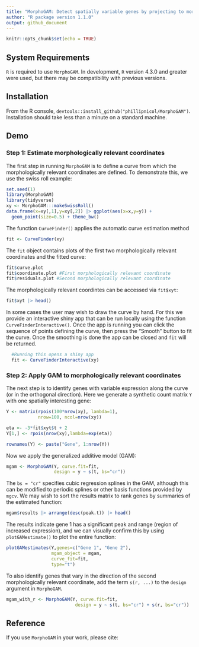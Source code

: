 ```yaml
---
title: "MorphoGAM: Detect spatially variable genes by projecting to morphologically relevant curves"
author: "R package version 1.1.0"
output: github_document
---
```


```r
knitr::opts_chunk$set(echo = TRUE)
```

## System Requirements

`R` is required to use `MorphoGAM`. In development, `R` version 4.3.0 and greater were used, but there may be compatibility with previous versions. 

## Installation 

From the R console, `devtools::install_github("phillipnicol/MorphoGAM")`. Installation should take less than a minute on a standard machine. 

## Demo 

### Step 1: Estimate morphologically relevant coordinates

The first step in running `MorphoGAM` is to define a curve from which the morphologically relevant coordinates are defined. To demonstrate this, we use the swiss roll example: 

```r
set.seed(1)
library(MorphoGAM)
library(tidyverse)
xy <- MorphoGAM:::makeSwissRoll()
data.frame(x=xy[,1],y=xy[,2]) |> ggplot(aes(x=x,y=y)) + 
  geom_point(size=0.5) + theme_bw()
```

The function `CurveFinder()` applies the automatic curve estimation method 

```r
fit <- CurveFinder(xy)
```


The `fit` object contains plots of the first two morphologically relevant coordinates and the fitted curve: 

```r
fit$curve.plot
fit$coordinate.plot #First morphologically relevant coordinate 
fit$residuals.plot #Second morphologically relevant coordinate
```

The morphologically relevant coordintes can be accessed via `fit$xyt`: 

```r
fit$xyt |> head()
```


In some cases the user may wish to draw the curve by hand. For this we provide an interactive shiny app that can be run locally using the function `CurveFinderInteractive()`. Once the app is running you can click the sequence of points defining the curve, then press the "Smooth" button to fit the curve. Once the smoothing is done the app can be closed and `fit` will be returned.

```r
  #Running this opens a shiny app
  fit <- CurveFinderInteractive(xy)
```

### Step 2: Apply GAM to morphologically relevant coordinates

The next step is to identify genes with variable expression along the curve (or in the orthogonal direction). Here we generate a synthetic count matrix `Y` with one spatially interesting gene: 

```r
Y <- matrix(rpois(100*nrow(xy), lambda=1),
            nrow=100, ncol=nrow(xy))

eta <- -3*fit$xyt$t + 2
Y[1,] <- rpois(nrow(xy),lambda=exp(eta))

rownames(Y) <- paste("Gene", 1:nrow(Y))
```

Now we apply the generalized additive model (GAM): 

```r
mgam <- MorphoGAM(Y, curve.fit=fit,
                  design = y ~ s(t, bs="cr"))
```

The `bs = "cr"` specifies cubic regression splines in the GAM, although this can be modified to periodic splines or other basis functions provided by `mgcv`. We may wish to sort the results matrix to rank genes by summaries of the estimated function:

```r
mgam$results |> arrange(desc(peak.t)) |> head()
```

The results indicate gene $1$ has a significant peak and range (region of increased expression), and we can visually confirm this by using `plotGAMestimate()` to plot the entire function:

```r
plotGAMestimates(Y,genes=c("Gene 1", "Gene 2"),
                 mgam_object = mgam,
                 curve_fit=fit,
                 type="t")
```


To also identify genes that vary in the direction of the second morphologically relevant coordinate, add the term `s(r, ...)` to the `design` argument in `MorphoGAM`. 

```r
mgam_with_r <- MorphoGAM(Y, curve.fit=fit,
                          design = y ~ s(t, bs="cr") + s(r, bs="cr"))
```



## Reference

If you use `MorphoGAM` in your work, please cite:



